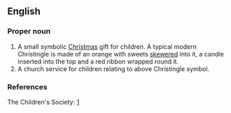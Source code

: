 {{wikipedia}}
==English==

===Proper noun===
{{en-proper noun}}

# A small symbolic [[Christmas]] gift for children.  A typical modern Christingle is made of an orange with sweets [[skewered]] into it, a candle inserted into the top and a red ribbon wrapped round it.
# A church service for children relating to above Christingle symbol.

===References===
The Children's Society: [http://www.childrenssociety.org.uk/what_you_can_do/fundraising_appeals/christingle/1369.html]